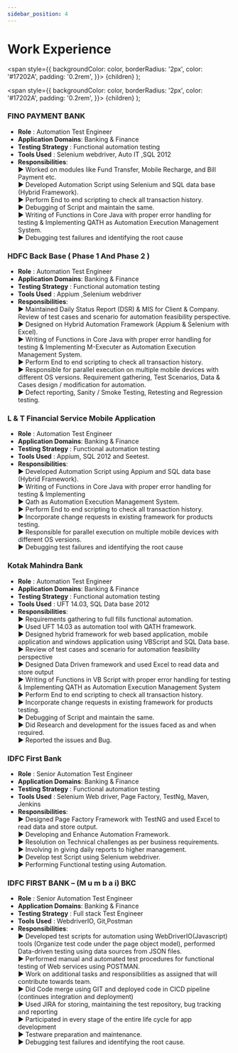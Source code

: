 ```yaml
---
sidebar_position: 4
---
```

 
# Work Experience
 

  <span
    style={{
      backgroundColor: color,
      borderRadius: '2px',
      color: '#17202A',
      padding: '0.2rem',
    }}>
    {children}
  </span>
);

  <span
    style={{
      backgroundColor: color,
      borderRadius: '2px',
      color: '#17202A',
      padding: '0.2rem',
    }}>
    {children}
  </span>
);

### <Highlight color="#ed6f66">FINO PAYMENT BANK</Highlight>
- **Role** : Automation Test Engineer
- **Application Domains**: Banking & Finance
- **Testing Strategy** : Functional automation testing
- **Tools Used** : Selenium webdriver, Auto IT ,SQL 2012
- **Responsibilities**: <br/>
► Worked on modules like Fund Transfer, Mobile Recharge, and Bill Payment etc. <br/>
► Developed Automation Script using Selenium and SQL data base (Hybrid Framework). <br/>
► Perform End to end scripting to check all transaction history. <br/>
► Debugging of Script and maintain the same. <br/>
► Writing of Functions in Core Java with proper error handling for testing & Implementing
QATH as Automation Execution Management System. <br/>
► Debugging test failures and identifying the root cause  <br/>

### <Highlight color="#ed6f66">HDFC Back Base ( Phase 1 And Phase 2 )</Highlight>
- **Role** : Automation Test Engineer
- **Application Domains**: Banking & Finance
- **Testing Strategy** : Functional automation testing
- **Tools Used** : Appium ,Selenium webdriver
- **Responsibilities**: <br/>
► Maintained Daily Status Report (DSR) & MIS for Client & Company. <br/>
Review of test cases and scenario for automation feasibility perspective.  <br/>
► Designed on Hybrid Automation Framework (Appium & Selenium with Excel).  <br/>
► Writing of Functions in Core Java with proper error handling for testing & Implementing
M-Executer as Automation Execution Management System.  <br/>
► Perform End to end scripting to check all transaction history.  <br/>
► Responsible for parallel execution on multiple mobile devices with different OS
versions. Requirement gathering, Test Scenarios, Data & Cases design / modification
for automation.  <br/>
► Defect reporting, Sanity / Smoke Testing, Retesting and Regression testing.  <br/>

### <Highlight color="#ed6f66">L & T Financial Service Mobile Application</Highlight>
- **Role** : Automation Test Engineer
- **Application Domains**: Banking & Finance
- **Testing Strategy** : Functional automation testing
- **Tools Used** : Appium, SQL 2012 and Seetest.
- **Responsibilities**: <br/>
► Developed Automation Script using Appium and SQL data base (Hybrid Framework). <br/>
► Writing of Functions in Core Java with proper error handling for testing & Implementing <br/>
► Qath as Automation Execution Management System. <br/>
► Perform End to end scripting to check all transaction history. <br/>
► Incorporate change requests in existing framework for products testing. <br/>
► Responsible for parallel execution on multiple mobile devices with different OS versions. <br/>
► Debugging test failures and identifying the root cause <br/>

### <Highlight color="#ed6f66">Kotak Mahindra Bank</Highlight>
- **Role** : Automation Test Engineer
- **Application Domains**: Banking & Finance
- **Testing Strategy** : Functional automation testing
- **Tools Used** : UFT 14.03, SQL Data base 2012
- **Responsibilities**: <br/>
► Requirements gathering to full fills functional automation. <br/>
► Used UFT 14.03 as automation tool with QATH framework. <br/>
► Designed hybrid framework for web based application, mobile application and windows
application using VBScript and SQL Data base.<br/>
► Review of test cases and scenario for automation feasibility perspective<br/>
► Designed Data Driven framework and used Excel to read data and store output<br/>
► Writing of Functions in VB Script with proper error handling for testing & Implementing
QATH as Automation Execution Management System <br/>
► Perform End to end scripting to check all transaction history. <br/>
► Incorporate change requests in existing framework for products testing. <br/>
► Debugging of Script and maintain the same. <br/>
► Did Research and development for the issues faced as and when required. <br/>
► Reported the issues and Bug. <br/>

### <Highlight color="#ed6f66">IDFC First Bank</Highlight>
- **Role** : Senior Automation Test Engineer
- **Application Domains**: Banking & Finance
- **Testing Strategy** : Functional automation testing
- **Tools Used** : Selenium Web driver, Page Factory, TestNg, Maven, Jenkins
- **Responsibilities**: <br/>
► Designed Page Factory Framework with TestNG and used Excel to read data and store
output. <br/>
► Developing and Enhance Automation Framework. <br/>
► Resolution on Technical challenges as per business requirements. <br/>
► Involving in giving daily reports to higher management. <br/>
► Develop test Script using Selenium webdriver. <br/>
► Performing Functional testing using Automation. <br/>

### <Highlight color="#ed6f66">IDFC FIRST BANK – (M u m b a i) BKC</Highlight>
- **Role** : Senior Automation Test Engineer
- **Application Domains**: Banking & Finance
- **Testing Strategy** : Full stack Test Engineer
- **Tools Used** : WebdriverIO, Git,Postman
- **Responsibilities**: <br/>
► Developed test scripts for automation using WebDriverIO(Javascript) tools (Organize
test code under the page object model), performed Data-driven testing using data sources
from JSON files. <br/>
► Performed manual and automated test procedures for functional testing of Web services using
POSTMAN.<br/>
► Work on additional tasks and responsibilities as assigned that will contribute towards team. <br/>
► Did Code merge using GIT and deployed code in CICD pipeline (continues integration and
deployment) <br/>
► Used JIRA for storing, maintaining the test repository, bug tracking and reporting <br/>
► Participated in every stage of the entire life cycle for app development <br/>
► Testware preparation and maintenance. <br/>
► Debugging test failures and identifying the root cause. <br/>